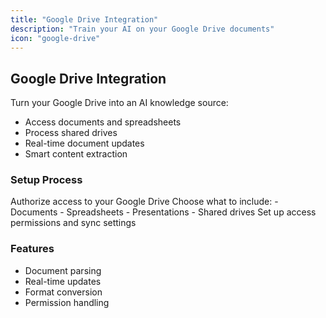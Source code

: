 ```yaml
---
title: "Google Drive Integration"
description: "Train your AI on your Google Drive documents"
icon: "google-drive"
---
```


## Google Drive Integration

Turn your Google Drive into an AI knowledge source:
- Access documents and spreadsheets
- Process shared drives
- Real-time document updates
- Smart content extraction

### Setup Process

<Steps>
  <Step title="Connect Drive">
    Authorize access to your Google Drive
  </Step>
  <Step title="Select Content">
    Choose what to include:
    - Documents
    - Spreadsheets
    - Presentations
    - Shared drives
  </Step>
  <Step title="Configure Access">
    Set up access permissions and sync settings
  </Step>
</Steps>

### Features
- Document parsing
- Real-time updates
- Format conversion
- Permission handling 